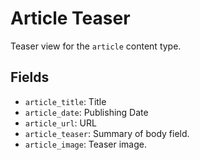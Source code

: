 
# Article Teaser

Teaser view for the `article` content type.

## Fields

- `article_title`: Title
- `article_date`: Publishing Date
- `article_url`: URL
- `article_teaser`: Summary of body field.
- `article_image`: Teaser image.

<Preview>
  <Story id="teasers-blog-teaser--blog-teaser" />
</Preview>
